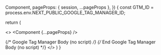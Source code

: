 
  Component,
  pageProps: { session, ...pageProps },
  }) {
const GTM_ID = process.env.NEXT_PUBLIC_GOOGLE_TAG_MANAGER_ID;

return (

<>
  <SessionProvider session={session}>
    <Component {...pageProps} />
  </SessionProvider>

  {/* Google Tag Manager Body (no script) */}
  <noscript><iframe src="https://www.googletagmanager.com/ns.html?id=${GTM_ID}"
  height="0" width="0" style="display:none;visibility:hidden"></iframe></noscript>
  {/* End Google Tag Manager Body (no script) */}
</>
)
}